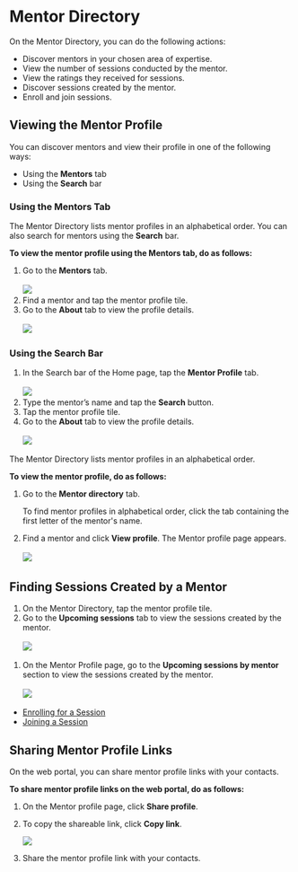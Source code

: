 
# Mentor Directory 

On the Mentor Directory, you can do the following actions:

<ul>
<li>Discover mentors in your chosen area of expertise.</li>
<li>View the number of sessions conducted by the mentor.</li>
<li>View the ratings they received for sessions.</li>
<li>Discover sessions created by the mentor.</li>
<li>Enroll and join sessions.</li>
</ul>

## Viewing the Mentor Profile

<Tabs>
<TabItem value="mentored mobile application" label="Mobile App" default>
<p>You can discover mentors and view their profile in one of the following ways:</p>
<ul>
<li>Using the <b>Mentors</b> tab</li>
<li>Using the <b>Search</b> bar</li>
</ul>
<h3>Using the Mentors Tab</h3> 
<p>The Mentor Directory lists mentor profiles in an alphabetical order. You can also search for mentors using the <b>Search</b> bar.</p>
<p><b>To view the mentor profile using the Mentors tab, do as follows:</b></p>
<ol>
<li>Go to the <b>Mentors</b> tab.
<br />
<br />
    <img src={MentorDirectoryIcon} /> 
</li>
<li>Find a mentor and tap the mentor profile tile.</li>
<li>Go to the <b>About</b> tab to view the profile details.
<br />
<br />
    <img src={MentorProfilePage} />
</li>
</ol>
<h3>Using the Search Bar</h3>
<ol>
<li>In the Search bar of the Home page, tap the <b>Mentor Profile</b> tab. 
<br />
<br />
    <img src={SearchMentor} />
</li>
<li>Type the mentor’s name and tap the <b>Search</b> button.</li>
<li>Tap the mentor profile tile.</li>
<li>Go to the <b>About</b> tab to view the profile details.
<br />
<br />
    <img src={MentorProfilePage} />
</li>
</ol>
</TabItem>
<TabItem value="mentored portal" label="Web Portal"> 
<p>The Mentor Directory lists mentor profiles in an alphabetical order.</p>
<p><b>To view the mentor profile, do as follows:</b></p>
<ol>
<li>Go to the <b>Mentor directory</b> tab.
    <Admonition type="tip">
    <p>To find mentor profiles in alphabetical order, click the tab containing the first letter of the mentor's name.</p>
    </Admonition>
</li>
<li>Find a mentor and click <b>View profile</b>. The Mentor profile page appears.
<br />
<br />
    <img src={PortalMentorProfilePage} />
</li>
</ol>
</TabItem>
</Tabs>

## Finding Sessions Created by a Mentor

<Tabs>
<TabItem value="mentored mobile application" label="Mobile App" default>
<ol>
<li>On the Mentor Directory, tap the mentor profile tile.</li>
<li>Go to the <b>Upcoming sessions</b> tab to view the sessions created by the mentor.
<br />
<br />
    <img src={UpcomingSession} />
</li>
</ol>
</TabItem>
<TabItem value="mentored portal" label="Web Portal">
<ol>
<li>On the Mentor Profile page, go to the <b>Upcoming sessions by mentor</b> section to view the sessions created by the mentor.
<br />
<br />
    <img src={PortalUpcomingSession} />
</li>
</ol>
</TabItem>
</Tabs>
<Admonition type="info">
<ul>
<li><a href="enrolling-for-a-session">Enrolling for a Session</a></li>
<li><a href="joining-a-session">Joining a Session</a></li>
</ul>
</Admonition>

## Sharing Mentor Profile Links

On the <PartialExample mentored /> web portal, you can share mentor profile links with your contacts.

**To share mentor profile links on the web portal, do as follows:**

1. On the Mentor profile page, click **Share profile**.

2. To copy the shareable link, click **Copy link**.

    ![](media/portal-mentorprofilelink.png)

3. Share the mentor profile link with your contacts.
